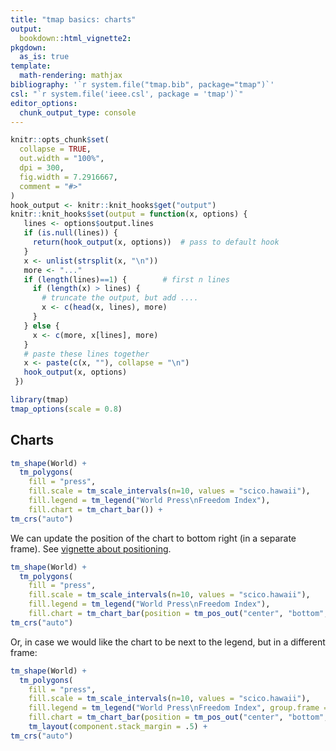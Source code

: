```yaml
---
title: "tmap basics: charts"
output: 
  bookdown::html_vignette2:
pkgdown:
  as_is: true
template:
  math-rendering: mathjax
bibliography: '`r system.file("tmap.bib", package="tmap")`'
csl: "`r system.file('ieee.csl', package = 'tmap')`"
editor_options: 
  chunk_output_type: console
---
```


```r
knitr::opts_chunk$set(
  collapse = TRUE,
  out.width = "100%",
  dpi = 300,
  fig.width = 7.2916667,
  comment = "#>"
)
hook_output <- knitr::knit_hooks$get("output")
knitr::knit_hooks$set(output = function(x, options) {
   lines <- options$output.lines
   if (is.null(lines)) {
     return(hook_output(x, options))  # pass to default hook
   }
   x <- unlist(strsplit(x, "\n"))
   more <- "..."
   if (length(lines)==1) {        # first n lines
     if (length(x) > lines) {
       # truncate the output, but add ....
       x <- c(head(x, lines), more)
     }
   } else {
     x <- c(more, x[lines], more)
   }
   # paste these lines together
   x <- paste(c(x, ""), collapse = "\n")
   hook_output(x, options)
 })

```


```r
library(tmap)
tmap_options(scale = 0.8)
```



## Charts

```r
tm_shape(World) +
  tm_polygons(
    fill = "press",
    fill.scale = tm_scale_intervals(n=10, values = "scico.hawaii"),
    fill.legend = tm_legend("World Press\nFreedom Index"),
	fill.chart = tm_chart_bar()) +
tm_crs("auto")
```

We can update the position of the chart to bottom right (in a separate frame). See [vignette about positioning](https://r-tmap.github.io/tmap/articles/adv_positions).

```r
tm_shape(World) +
  tm_polygons(
    fill = "press",
    fill.scale = tm_scale_intervals(n=10, values = "scico.hawaii"),
    fill.legend = tm_legend("World Press\nFreedom Index"),
	fill.chart = tm_chart_bar(position = tm_pos_out("center", "bottom", pos.h = "right"))) +
tm_crs("auto")
```

Or, in case we would like the chart to be next to the legend, but in a different frame:

```r
tm_shape(World) +
  tm_polygons(
    fill = "press",
    fill.scale = tm_scale_intervals(n=10, values = "scico.hawaii"),
    fill.legend = tm_legend("World Press\nFreedom Index", group.frame = FALSE),
	fill.chart = tm_chart_bar(position = tm_pos_out("center", "bottom", align.v = "top"))) +
	tm_layout(component.stack_margin = .5) +
tm_crs("auto")
```
